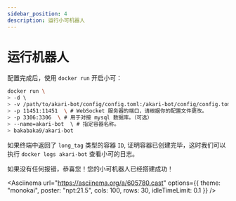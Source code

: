 ```yaml
---
sidebar_position: 4
description: 运行小可机器人
---
```



# 运行机器人

配置完成后，使用 `docker run` 开启小可：

```sh
docker run \ 
> -d \ 
> -v /path/to/akari-bot/config/config.toml:/akari-bot/config/config.toml \ # 请将路径修改成对应的位置。
> -p 11451:11451  \ # WebSocket 服务器的端口，请根据你的配置文件更改。
> -p 3306:3306  \ # 用于对接 mysql 数据库。（可选）
> --name=akari-bot  \ # 指定容器名称。
> bakabaka9/akari-bot
```

如果终端中返回了 `long_tag` 类型的容器 `ID`, 证明容器已创建完毕，这时我们可以执行 `docker logs akari-bot` 查看小可的日志。

如果没有任何报错，恭喜您！您的小可机器人已经搭建成功！

<Asciinema
url="https://asciinema.org/a/605780.cast"
options={{ theme: "monokai", poster: "npt:21.5", cols: 100, rows: 30, idleTimeLimit: 0.1 }}
/>

